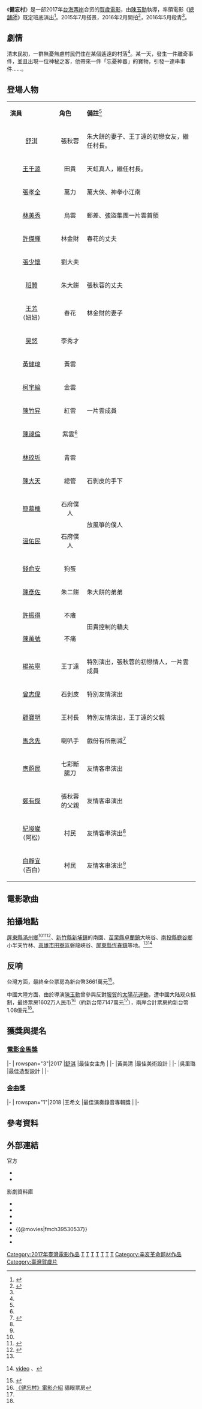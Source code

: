 {{Infobox film
| name          = 健忘村 
| original_name = The Village of No Return
| image         = The Village of No Return.jpg
| image_size    = 
| caption       = 
| film name     = 
| sec-title     = <!--健忘村-->
| director       = [[陳玉勳|陳玉勳]]
| producer       = {{Plainlist|
* [[李烈|李烈]]
* [[葉如芬|葉如芬]]
}}
| writer     = {{Plainlist|
* [[張耀升|張耀升]]
* [[陳玉勳|陳玉勳]]<ref name="funscreen-589-1623"/>
}}
| screenplay    = 姚宏易<ref name="funscreen-589-1623"/>
| story         = 
| based_on      = 
| narrator      = 
| production_supervisor = 
| starring      = 
| music         = 王希文<ref name="funscreen-589-1623"/><ref name="wownews145979"/>
| maintheme     = 
| endtheme      = 
| cinematography = 姚宏易<ref name="funscreen-589-1623"/>
| editing       = 
| studio        = {{Plainlist|
* 北京影行天下文化
* 影一製作所
* 光環影業
* 華文創
* [[華納兄弟|華納兄弟]]
* [[相信音樂|相信音樂]]
* [[緯來電視網|緯來電視網]]
* 光環傳媒
* [[萬達集團|萬達影視]]傳媒<ref>{{cite news|url=https://udn.com/news/story/4/2243334|title=導演陳玉勳作品「健忘村」排片不佳 萬達退出第一出品|date=2017-01-20|accessdate=2017-02-04|publisher=[[聯合報|聯合報]]|author=林宸誼|archive-date=2020-09-10|archive-url=https://web.archive.org/web/20200910124945/https://udn.com/news/story/4/2243334|dead-url=no}}</ref>
}}
| distributor    = 華納兄弟
| released       = {{film date|2017|1|26|臺灣|ref1=<ref name="cna-20170112"/>}}{{film date|2017|1|28|中國大陸}}
| runtime        = 116分鐘
| country        = {{台灣電影產地}}
| language       = [[漢語|漢語]]
| budget        = 新台幣3億元<ref>{{Cite web |url=http://news.tvbs.com.tw/entertainment/703678 |title=《健忘村》耗資3億　美術搭景專業考證 |accessdate=2017-02-02 |archive-date=2019-10-12 |archive-url=https://web.archive.org/web/20191012043545/https://news.tvbs.com.tw/entertainment/703678 |dead-url=no }}</ref><ref>{{Cite web |url=http://www.chinatimes.com/newspapers/20160302000684-260112 |title=陳玉勳操刀奇幻武俠片 舒淇扮醜賣笑住進《健忘村》 |accessdate=2017-02-02 |archive-date=2019-10-08 |archive-url=https://web.archive.org/web/20191008170724/https://www.chinatimes.com/newspapers/20160302000684-260112 |dead-url=no }}</ref><ref name="cna-20170112"/>
| gross         = 新台幣1.08億元<ref name="BO">[http://ent.ltn.com.tw/news/breakingnews/2481532 「不能再害人」 陳玉勳認《健忘村》賠很多] {{Wayback|url=http://ent.ltn.com.tw/news/breakingnews/2481532 |date=20180726135255 }} 2018.7.8 自由時報</ref>
| preceded_by   = 
| followed_by   = 
| sarft_id =
| cn_name       = 
| hk_name       = 
| mo_name       = 
| tw_name       = <!--健忘村 The Village of No Return-->
| sg_name       = 
| website       = 
}}

《'''健忘村'''》是一部2017年[[台海两岸|台海两岸]]合资的[[賀歲電影|賀歲電影]]，由[[陳玉勳|陳玉勳]]執導，率領電影《[[總舖師_(電影)|總舖師]]》既定班底演出<ref>{{Cite web |url = http://star.ettoday.net/news/789011 |title = 《健忘村》前導預告有玄機！關鍵寶物「忘憂神器」曝光 |author = 華少甫 |date = 2016-10-07 |publisher = [[ETtoday新聞雲|ETtoday新聞雲]] |language = zh-hant |accessdate = 2016-10-07 |archive-date = 2019-10-07 |archive-url = https://web.archive.org/web/20191007003404/https://star.ettoday.net/news/789011 |dead-url = no }}</ref>。2015年7月搭景，2016年2月開拍<ref name="ettoday-671191">{{cite news|url=http://movies.ettoday.net/news/671191|title=《健忘村》半年燒5千萬！「大陸村落」百分百台灣製造|date={{start date|2016|03|28}}|accessdate={{start date|2017|02|02}}|publisher=東森新聞雲|author=林映妤|archive-date=2020-10-31|archive-url=https://web.archive.org/web/20201031142137/https://movies.ettoday.net/news/671191|dead-url=no}}</ref>，2016年5月殺青<ref name="mobi-yahoo-2017"/>。

== 劇情 ==
清末民初，一群無憂無慮村民們住在某個遙遠的村落<ref name="ettoday-671191"/>。某一天，發生一件離奇事件，並且出現一位神秘之客，他帶來一件「忘憂神器」的寶物，引發一連串事件……。

== 登場人物==
{|class="wikitable" width="57%"
|- style="background:cornflowerblue; color:white" align=center
|style="width:2%"|'''演員'''||style="width:1%"|'''角色'''||style="width:6%"|'''備註'''<ref name="funscreen-589-1623"/>
|-
|<center>[[舒淇|舒淇]]||<center>張秋蓉||朱大餅的妻子、王丁遠的初戀女友，繼任村長。
|-
|<center>[[王千源|王千源]]||<center>田貴||天虹真人，繼任村長。
|-
|<center>[[張孝全|張孝全]]||<center>萬力||萬大俠、神拳小江南
|-
|<center>[[林美秀_(演員)|林美秀]]||<center>烏雲||郵差、強盜集團一片雲首領
|-
|<center>[[許傑輝|許傑輝]]||<center>林金財||春花的丈夫
|-
|<center>[[張少懷|張少懷]]||<center>劉大夫||
|-
|<center>[[班贊|班贊]]||<center>朱大餅||張秋蓉的丈夫
|-
|<center>[[王芳_(演员)|王芳]]<br/>（妞妞）||<center>春花||林金財的妻子
|-
|<center>[[吴悠_(演员)|吴悠]]||<center>李秀才||
|-
|<center>[[黃健瑋|黃健瑋]]||<center>黃雲||rowspan=5|一片雲成員
|-
|<center>[[柯宇綸|柯宇綸]]||<center>金雲
|-
|<center>[[陳竹昇|陳竹昇]]||<center>紅雲
|-
|<center>[[陳禕倫|陳禕倫]]||<center>紫雲<ref name="appledaily1051067"/>
|-
|<center>[[林玟圻|林玟圻]]||<center>青雲
|-
|<center>[[陳大天|陳大天]]||<center>總管||石剝皮的手下
|-
|<center>[[喬瑟夫Chillseph|簡慕槐]]||<center>石府僕人||rowspan=2|放風箏的僕人
|-
|<center>[[溫佑民|溫佑民]]||<center>石府僕人
|-
|<center>[[錢俞安|錢俞安]]||<center>狗蛋||
|-
|<center>[[陳彥佐|陳彥佐]]||<center>朱二餅||朱大餅的弟弟
|-
|<center>[[許振得|許振得]]||<center>不癢||rowspan=2|田貴控制的轎夫
|-
|<center>[[陳萬號|陳萬號]]||<center>不痛
|-
|<center>[[楊祐寧|楊祐寧]]||<center>王丁遠||特別演出，張秋蓉的初戀情人，一片雲成員
|-
|<center>[[曾志偉|曾志偉]]||<center>石剝皮||特別友情演出
|-
|<center>[[顧寶明|顧寶明]]||<center>王村長||特別友情演出，王丁遠的父親
|- 
|<center>[[馬念先|馬念先]]||<center>喇叭手||戲份有所刪減<ref name="appledaily1051067"><!-- <ref> -->{{cite news|url=http://www.appledaily.com.tw/realtimenews/article/entertainment/20170207/1051067/|title=馬念先《健忘村》軋一角　慘被剪光光|date=2017年2月7日|author=陳薈涵|publisher=台灣蘋果日報|accessdate=2017年2月8日|archive-date=2017年10月8日|archive-url=https://web.archive.org/web/20171008010916/http://www.appledaily.com.tw/realtimenews/article/entertainment/20170207/1051067|dead-url=no}}</ref> 
|-
|<center>[[應蔚民|應蔚民]]||<center>七彩斷腸刀||友情客串演出
|-
|<center>[[鄭有傑|鄭有傑]]||<center>張秋蓉的父親||友情客串演出
|-
|<center>[[紀竣崴|紀竣崴]]<br/>（阿松）||<center>村民||友情客串演出<ref name="appledaily1051067"/>
|-
|<center>[[百白|白靜宜]]<br/>（百白）||<center>村民||友情客串演出<ref name="appledaily1051067"/>
|}

==電影歌曲==

{{Tracklist 
| collapsed = 
| headline = 
| font_size = 
| total_length =

| extra_column = 演唱者

| title1 = 一片雲<ref name="cna-20170126">{{cite news|url=http://www.cna.com.tw/news/amov/201701260343-1.aspx|title=唐立淇被寫進《健忘村》主題曲　自認：我是解憂吉祥物|language=zh|date={{start date|2017|01|26}}|accessdate={{start date|2017|02|03}}|publisher=[[中央社|中央社]]|author=王靖怡|archive-date=2017-06-27|archive-url=https://web.archive.org/web/20170627101823/http://www.cna.com.tw/news/amov/201701260343-1.aspx|dead-url=no}}[http://www.setn.com/News.aspx?NewsID=220177 setn] {{Wayback|url=http://www.setn.com/News.aspx?NewsID=220177 |date=20170203162304 }}</ref><ref name="tvbs2017-703503"/>
| note1 = 主題曲
| longnote1 = 
| music1 = 王希文<ref name="wownews145979"/>
| lyrics1 = 陳玉勳、王希文<ref name="wownews145979">{{cite news|url=http://www.wownews.tw/newsdetail/motion/145979|title=《健忘村》村民團員返鄉之夜 陳玉勳繼「金罵沒尢」再度為林美秀打造主題曲「一片雲」|date={{start date|2017|01|26}}|accessdate={{start date|2017|02|03}}|publisher=Wow!NEWS新聞網|archive-date=2017-07-12|archive-url=https://web.archive.org/web/20170712101426/http://www.wownews.tw/newsdetail/motion/145979|dead-url=no}}[http://www.setn.com/News.aspx?NewsID=220177 setn] {{Wayback|url=http://www.setn.com/News.aspx?NewsID=220177 |date=20170203162304 }}</ref>
| arranger1 =  
| producer1 = 
| extra1 =林美秀<ref name="cna-20170126"/><ref name="wownews145979"/><ref name="tvbs2017-703503"/>
| length1 =

| title2 = 沒有田貴怎麼辦<ref name="funscreen-589-1623"/>
| note2 = 插曲
| longnote2 =
| music2 =陳玉勳<ref name="funscreen-589-1623"/>
| lyrics2 =陳玉勳<ref name="funscreen-589-1623">{{cite news|url=http://www.funscreen.com.tw/feature.asp?FE_NO=1623|title=忘了還是要旺！貪婪、記憶與忘卻——專訪《健忘村》導演陳玉勳、編劇張耀升|date={{start date|2017|01|26}}|accessdate={{start date|2017|02|03}}|work=《放映週報》funscreen 589期|publisher=財團法人[[國家電影中心|國家電影中心]]|author1=謝璇|author2=洪健倫|archive-date=2020-09-10|archive-url=https://web.archive.org/web/20200910125046/http://www.funscreen.com.tw/feature.asp?FE_NO=1623|dead-url=no}}</ref>
| arranger2 = 
| producer2 = 
| extra2 = 全體演員
| length2 =

| title3 = [[凡人歌|凡人歌]]<ref name="appledaily2017-1046094"/>
| note3 = 片尾曲
| longnote3 =李宗盛（原唱）<ref name="appledaily2017-1046094"/>
| music3 = [[李宗盛|李宗盛]]<ref name="appledaily2017-1046094"/>
| lyrics3 = 李宗盛<ref name="appledaily2017-1046094"/>
| arranger3 = 鮑比達、陳信宏
| producer3 = 
| extra3 = [[蕭敬騰|蕭敬騰]]、[[五月天|五月天]] <ref name="appledaily2017-1046094">{{cite news|url=http://www.appledaily.com.tw/realtimenews/article/new/20170130/1046094|title=《大釣哥》暫居華語冠軍　《健忘》後有五月天彩蛋|date={{start date|2017|01|30}}|accessdate={{start date|2017|02|03}}|publisher=台灣蘋果日報|author=張哲鳴|archive-date=2017-09-06|archive-url=https://web.archive.org/web/20170906183353/http://www.appledaily.com.tw/realtimenews/article/new/20170130/1046094/|dead-url=no}}[http://m.appledaily.com.tw/realtimenews/article/new/20170130/1046094 m] {{Wayback|url=http://m.appledaily.com.tw/realtimenews/article/new/20170130/1046094 |date=20170902185732 }}</ref>
| length3 =

| title4 = 嘿嘿嘿<ref name="tvbs2017-703503"/>
| note4 = 插曲、宣傳曲、推廣曲<ref name="tvbs2017-703503"/>
| longnote4 = 改編自〈[[千里之外|千里之外]]〉<ref name="tvbs2017-703503"/><ref name="setn2016-211980"/>
| music4 = 崔博
| lyrics4 = 崔博 
| arranger4 = 
| producer4 = 
| extra4 = [[費玉清|費玉清]]<ref name="tvbs2017-703503">{{cite news|url=http://news.tvbs.com.tw/entertainment/703503|title=《健忘村》大陸上映　宣傳曲找費玉清來唱|date={{start date|2017|01|28}}|accessdate={{start date|2017|02|03}}|publisher=TVBS|archive-date=2019-10-09|archive-url=https://web.archive.org/web/20191009145630/https://news.tvbs.com.tw/entertainment/703503|dead-url=no}}</ref><ref name="setn2016-211980">{{cite news|url=http://www.setn.com/News.aspx?NewsID=211980|title=費玉清為「健忘村」開金嗓　俏皮改編歌曲《千里之外》|date={{start date|2016|12|30}}|accessdate={{start date|2017|02|03}}|publisher=SETN [[三立新聞|三立新聞]]|author1=張弦|author2=林詳澤|editor=黃-{于}-荃|location=臺北}}</ref>
| length4 =
}}

== 拍攝地點 ==
[[屏東縣|屏東縣]][[滿州鄉|滿州鄉]]<ref name="ettoday-671191"/><ref>{{cite news|url=https://udn.com/news/story/7327/1593944|title=下月殺青 滿州盼留「健忘村」|date={{start date|2016|03|29}}|accessdate={{start date|2017|02|02}}|publisher=聯合報|author=蔣繼平|location=屏東滿州|archive-date=2020-09-10|archive-url=https://web.archive.org/web/20200910125121/https://udn.com/news/story/7327/1593944|dead-url=no}}</ref><ref name="mobi-yahoo-2017">{{cite news|url=https://tw.mobi.yahoo.com/movies/%E5%81%A5%E5%BF%98%E6%9D%91-%E5%B1%8F%E6%9D%B1%E9%A6%96%E6%98%A0-%E9%84%89%E6%83%85%E7%86%B1%E6%83%85%E6%94%AF%E6%8C%81-130043406.html|title=《健忘村》屏東首映 鄉情熱情支持|date={{start date|2017|01|22}}|accessdate={{start date|2017|02|02}}|publisher=Yahoo奇摩|archive-date=2020-09-10|archive-url=https://web.archive.org/web/20200910125126/https://tw.mobi.yahoo.com/movies/%E5%81%A5%E5%BF%98%E6%9D%91-%E5%B1%8F%E6%9D%B1%E9%A6%96%E6%98%A0-%E9%84%89%E6%83%85%E7%86%B1%E6%83%85%E6%94%AF%E6%8C%81-130043406.html|dead-url=no}}</ref>、[[新竹縣|新竹縣]][[新埔鎮|新埔鎮]]的南園、[[苗栗縣|苗栗縣]][[卓蘭鎮|卓蘭鎮]]大峽谷、[[南投縣|南投縣]][[鹿谷鄉|鹿谷鄉]]小半天竹林、[[高雄市|高雄市]][[田寮區|田寮區]]磐龍峽谷、[[屏東縣|屏東縣]][[恆春鎮|恆春鎮]]等地。<ref name="funscreen-589-1623"/><ref name="cna-20170112">{{cite news|url=http://www.cna.com.tw/news/firstnews/201701120191-1.aspx|title=舒淇健忘村閩南語拜年 臭乳呆發音逗趣|date={{start date|2017|01|12}}|publisher=[[中央社|中央社]]|author=鄭景雯|accessdate={{start date|2017|02|02}}|location=臺北|archive-date=2017-09-17|archive-url=https://web.archive.org/web/20170917080239/http://www.cna.com.tw/news/firstnews/201701120191-1.aspx|dead-url=no}}[http://appweb.cna.com.tw/webm/news/firstnews/201701120191.aspx video] {{Wayback|url=http://appweb.cna.com.tw/webm/news/firstnews/201701120191.aspx |date=20170203075852 }}、{{Youtube|SA4bsnyXsY8|《健忘村 The Village of No Return》終極預告 賀歲登場}}</ref>

== 反响 ==
台灣方面，最終全台票房為新台幣3661萬元<ref>{{cite book |author1=陳斌全總編輯 |title=台灣電影年鑑.2018 |date=2019-01 |publisher=國家電影中心 |location=臺北市 |isbn=978-986-96024-0-2 |pages=p.72-p.161 |edition=初版 |url=https://www.tfi.org.tw/Content/TFI/PublicInfo/中華民國電影年鑑民國107年.pdf |accessdate=2019-04-18 |archiveurl=https://web.archive.org/web/20190514200521/https://www.tfi.org.tw/Content/TFI/PublicInfo/%E4%B8%AD%E8%8F%AF%E6%B0%91%E5%9C%8B%E9%9B%BB%E5%BD%B1%E5%B9%B4%E9%91%91%E6%B0%91%E5%9C%8B107%E5%B9%B4.pdf |archivedate=2019-05-14 |dead-url=no }}</ref>。

中國大陸方面，由於導演[[陳玉勳|陳玉勳]]曾參與反對[[服貿|服貿]]的[[太陽花運動|太陽花運動]]，遭中國大陆观众抵制，最终票房1602万人民币<ref>[http://piaofang.maoyan.com/movie/345668 《健忘村》電影介紹] {{Wayback|url=http://piaofang.maoyan.com/movie/345668 |date=20190723081022 }} 貓眼票房</ref>（約新台幣7147萬元<ref name="BO"/>），兩岸合計票房約新台幣1.08億元<ref name="BO"/>。

== 獲獎與提名 ==
=== [[第54屆金馬獎|電影金馬獎]] ===
{{awards table}}
|-
| rowspan="3"|2017
|[[舒淇|舒淇]]
|最佳女主角
|{{nom}}
|-
|黃美清
|最佳美術設計
|{{nom}}
|-
|吳里璐
|最佳造型設計
|{{nom}}
|-
{{end}}

=== [[第29屆金曲獎|金曲獎]] ===
{{awards table}}
|-
| rowspan="1"|2018
|王希文
|最佳演奏錄音專輯獎
|{{nom}}
|-
{{end}}

==參考資料==
{{reflist|3}}

== 外部連結 ==
;官方
* {{facebook|thevillageofnoreturn}}
* {{YouTube|channel=UCHPF04JnqYnqXNw8TEzi5_w}}

;影劇資料庫
* {{IMDb title|6461526}}
* {{mojo title|6461526}}
* {{amg movie|673599}}
* {{Yahoomovie id|6504}}
* {{@movies|fmch39530537}}
* {{douban}}
* {{mtime|231591}}

{{Portal bar|台灣|中國|電影}}

[[Category:2017年臺灣電影作品|Category:2017年臺灣電影作品]]
[[Category:台灣喜劇片|T]]
[[Category:2010年代喜劇片|T]]
[[Category:陳玉勳電影|T]]
[[Category:中華民國大陸時期背景電影|T]]
[[Category:台灣取景電影|T]]
[[Category:相信音樂|T]]
[[Category:相信音樂製作電影|T]]
[[Category:辛亥革命题材作品|Category:辛亥革命题材作品]]
[[Category:臺灣賀歲片|Category:臺灣賀歲片]]